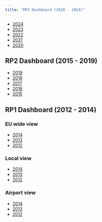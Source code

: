 ```yaml
---
title: "RP3 Dashboard (2020 - 2024)"
---
```

* [2024](2024/)
* [2023](2023/)
* [2022](2022/)
* [2021](2021/)
* [2020](2020/)

## RP2 Dashboard (2015 - 2019)

* [2019](2019/)
* [2018](2018/)
* [2017](2017/)
* [2016](2016/)
* [2015](2015/)


## RP1 Dashboard (2012 - 2014)


### EU wide view

* [2014](eur_view_2014.html)
* [2013](eur_view_2013.html)
* [2012](eur_view_2012.html)


### Local view

* [2014](pp_view_2014.html)
* [2013](pp_view_2013.html)
* [2012](pp_view_2012.html)


### Airport view

* [2014](apt_view_2014.html)
* [2013](apt_view_2013.html)
* [2012](apt_view_2012.html)
